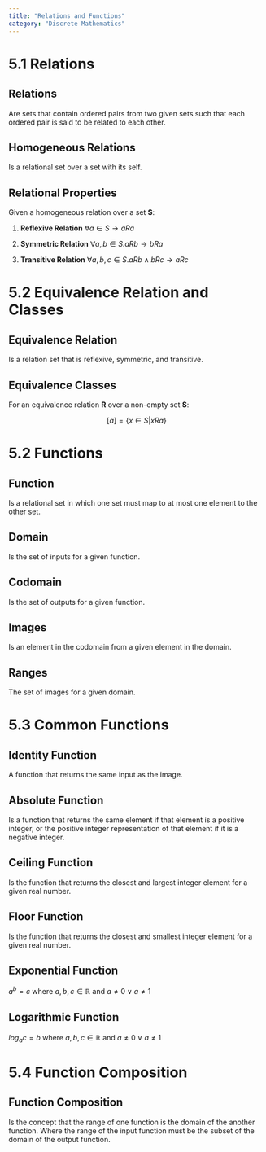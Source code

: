 ```yaml
---
title: "Relations and Functions"
category: "Discrete Mathematics"
---
```


# 5.1 Relations

## Relations
Are sets that contain ordered pairs from two given sets such that each ordered pair 
is said to be related to each other.

## Homogeneous Relations
Is a relational set over a set with its self.

## Relational Properties
Given a homogeneous relation over a set **S**:

1. **Reflexive Relation** $\forall a \in S \to a R a$

2. **Symmetric Relation** $\forall a,b \in S. a R b \to b R a$

3. **Transitive Relation** $\forall a,b,c \in S. a R b \land b R c \to a R c$

# 5.2 Equivalence Relation and Classes

## Equivalence Relation
Is a relation set that is reflexive, symmetric, and transitive.

## Equivalence Classes
For an equivalence relation **R** over a non-empty set **S**:

$$
[a] = \{ x \in S | x R a \}
$$

# 5.2 Functions

## Function
Is a relational set in which one set must map to at most one element to 
the other set.

## Domain
Is the set of inputs for a given function.

## Codomain
Is the set of outputs for a given function.

## Images
Is an element in the codomain from a given element in the domain.

## Ranges
The set of images for a given domain.

# 5.3 Common Functions

## Identity Function
A function that returns the same input as the image.

## Absolute Function
Is a function that returns the same element if that element is a 
positive integer, or the positive integer representation of that 
element if it is a negative integer.

## Ceiling Function
Is the function that returns the closest and largest integer element 
for a given real number.

## Floor Function
Is the function that returns the closest and smallest integer element 
for a given real number.

## Exponential Function
$a^b=c$ where $a, b, c \in \mathbb{R}$ and $a \neq 0 \lor a \neq 1$

## Logarithmic Function
$log_ac=b$ where $a, b, c \in \mathbb{R}$ and $a \neq 0 \lor a \neq 1$

# 5.4 Function Composition

## Function Composition
Is the concept that the range of one function is the domain of the another function. 
Where the range of the input function must be the subset of the domain of the 
output function.